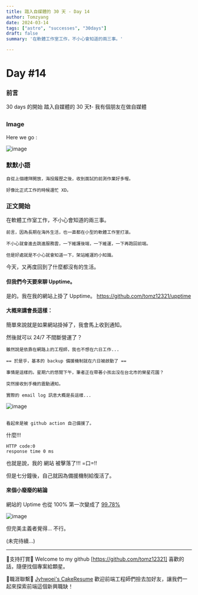 ```yaml
---
title: 踏入自媒體的 30 天 - Day 14
author: Tomzyang
date: 2024-03-14
tags: ["astro", "successes", "30days"]
draft: false
summary: '在軟體工作室工作，不小心會知道的兩三事。'

---
```


# Day #14

### 前言
30 days 的開始
踏入自媒體的 30 天❗️- 我有個朋友在做自媒體

### Image
Here we go :


![image](/static/images/hereWeGo.jpg)

### 默默小語
```
自從上個禮拜開放，海投履歷之後，收到面試的前測作業好多喔。

好像比正式工作的時候還忙 XD。
```
### 正文開始

在軟體工作室工作，不小心會知道的兩三事。

```
前言，因為長期在海外生活，也一直都在小型的軟體工作室打滾。

不小心就會進去跳進服務雲，一下維護後端，一下維運，一下再跑回前端。

但是好處就是不小心就會知道一下，架站維運的小知識。
```

今天，又再度回到了什麼都沒有的生活。

#### 但我們今天要來聊 Upptime。

是的。我在我的網站上掛了 Upptime。 https://github.com/tomz12321/upptime

#### 大概來講會長這樣：

簡單來說就是如果網站掛掉了，我會馬上收到通知。

然後就可以 24/7 不間斷營運了？

```
雖然說是依靠在網路上的工程師，我也不想在六日工作...

== 於是乎，基本的 backup 備援機制就在六日被啟動了 ==

事情是這樣的。星期六的悠閒下午，筆者正在帶著小孩出沒在台北市的榮星花園？

突然接收到手機的震動通知。

實際的 email log 訊息大概是長這樣...
```
![image](/static/images/day14/screenshot-14-2.jpg)
```

看起來是被 github action 自己備援了。
```
什麼!!! 
```
HTTP code:0 
response time 0 ms
```

也就是說，我的 網站 被擊落了!!! =口=!!

但是七分鐘後，自己就因為備援機制給復活了。

#### 來個小廢廢的結論

網站的 Uptime 也從 100% 第一次變成了 [99.78%](https://tomz12321.github.io/upptime/history/personal-blog)

![image](/static/images/day14/screenshot-14-1.png)

但完美主義者覺得... 不行。

(未完待續...)

---

🔻支持打賞🔻
Welcome to my github [https://github.com/tomz12321]
喜歡的話，隨便找個專案給顆星。

🔻職涯聯繫🔻
[Jyhwoei's CakeResume](https://www.cakeresume.com/me/jyhwoei-yang)
歡迎前端工程師們撿去加好友，讓我們一起來探索前端這個新興職缺！